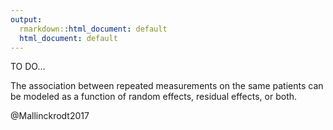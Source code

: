 ```yaml
---
output:
  rmarkdown::html_document: default
  html_document: default
---
```


<!--
Ideas: 
A general, textbook-like, introduction which outlines MMRM and how it works with a 
focus on key references. 
It will provide s plainly written description, and frame mmrm in contrast to 
random slope intercept / glm / ... model. 
Why do we use mmrm rather than other models. 
data types, covariance structures, existing implementations in R and SAS proc mixed
misnomer of "mixed model", since we are actually marginalizing out the random effects
-->

TO DO...

The association between repeated measurements on the same patients can be modeled as a function of random effects, residual effects, or both.

@Mallinckrodt2017

